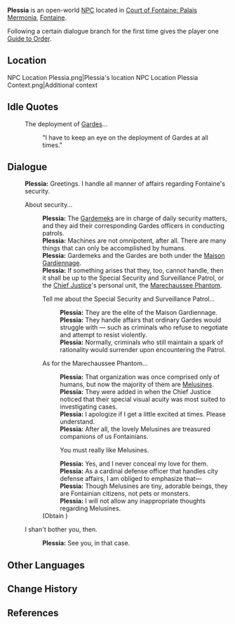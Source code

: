 {{Meta
<!-- Remove this template after adding the missing info -->
|missing_NPC_profile  = yes
}}
{{Character Infobox
|type             = Open-World NPC
|image            = NPC Plessia.png
|realname         = <!-- Optional, if different from in-game name -->
|deceased         = <!-- Past (for deceased prior to events of the game) or free response -->
|region           = Fontaine
|location         = Fontaine
|affiliation       = Palais Mermonia
|title            = Cardinal Assistant

|ancestry         = <!-- Clan/family -->
|father           = 
|mother           = 
|spouse           = 
|sibling          = 
|child            = 
|relative         = 

|voiceEN          = 
|voiceCN          = 
|voiceJP          = [https://www.81produce.co.jp/dcms_plusdb/index.php/item?cell003=%E3%81%8B%E8%A1%8C&label=1&cell004=&name=%E5%8F%B6%E7%9F%A2%E3%80%80%E3%82%8A%E3%81%8B&id=438 Kanaya Rika ({{ja|叶矢りか}})]<ref name="Kanaya Rika">Twitter: [https://twitter.com/OHAYO_rika/status/1692435617312059434 JP VA Self Announcement] ([https://web.archive.org/web/20230822065018/https://twitter.com/OHAYO_rika/status/1692435617312059434 Archived])</ref>
|voiceKR          = 
|dialoguereward   = {{Card|Guide to Order|1}}
}}
'''Plessia''' is an open-world [[NPC]] located in [[Court of Fontaine: Palais Mermonia]], [[Fontaine]].

Following a certain dialogue branch for the first time gives the player one [[Guide to Order]].

==Location==
<gallery>
NPC Location Plessia.png|Plessia's location
NPC Location Plessia Context.png|Additional context
</gallery>
<!--
==Profile==
''(To be added.)''

===Appearance===
''(To be added.)''

==Quests and Events==
{{Quests and Events}}
-->
==Idle Quotes==
{{Dialogue Start}}
: {{DIcon|Idle}} The deployment of [[Garde]]s...
:: {{A|VO Plessia 01.ogg}} "I have to keep an eye on the deployment of Gardes at all times."
{{Dialogue End}}

==Dialogue==
{{Dialogue Start}}
:'''Plessia:''' Greetings. I handle all manner of affairs regarding Fontaine's security.
:{{DIcon}} About security...
::'''Plessia:''' The [[Gardemek]]s are in charge of daily security matters, and they aid their corresponding Gardes officers in conducting patrols.
::'''Plessia:''' Machines are not omnipotent, after all. There are many things that can only be accomplished by humans.
::'''Plessia:''' Gardemeks and the Gardes are both under the [[Maison Gardiennage]].
::'''Plessia:''' If something arises that they, too, cannot handle, then it shall be up to the Special Security and Surveillance Patrol, or the [[Neuvillette|Chief Justice]]'s personal unit, the [[Marechaussee Phantom]].
::{{DIcon}} Tell me about the Special Security and Surveillance Patrol...
:::'''Plessia:''' They are the elite of the Maison Gardiennage.
:::'''Plessia:''' They handle affairs that ordinary Gardes would struggle with &mdash; such as criminals who refuse to negotiate and attempt to resist violently.
:::'''Plessia:''' Normally, criminals who still maintain a spark of rationality would surrender upon encountering the Patrol.
::{{DIcon}} As for the Marechaussee Phantom...
:::'''Plessia:''' That organization was once comprised only of humans, but now the majority of them are [[Melusine]]s.
:::'''Plessia:''' They were added in when the Chief Justice noticed that their special visual acuity was most suited to investigating cases.
:::'''Plessia:''' I apologize if I get a little excited at times. Please understand.
:::'''Plessia:''' After all, the lovely Melusines are treasured companions of us Fontainians.
:::{{DIcon|Reward}} You must really like Melusines.
:::'''Plessia:''' Yes, and I never conceal my love for them.
:::'''Plessia:''' As a cardinal defense officer that handles city defense affairs, I am obliged to emphasize that&mdash;
:::'''Plessia:''' Though Melusines are tiny, adorable beings, they are Fontainian citizens, not pets or monsters.
:::'''Plessia:''' I will not allow any inappropriate thoughts regarding Melusines.
::;(Obtain {{Item|Guide to Order}})
:{{DIcon}} I shan't bother you, then.
::'''Plessia:''' See you, in that case.
{{Dialogue End}}
<!--
==Event Dialogue==
===Event Name===
{{Dialogue Start}}
:'''{{subst:PAGENAME}}:'''
{{Dialogue End}}

==Trivia==
-->

==Other Languages==
{{Other Languages|default_hidden=1
|en      = Plessia
|zhs     = 普莱希雅
|zhs_rm  = Pǔláixīyǎ
|zht     = 普萊希雅
|zht_rm  = Pǔláixīyǎ
|ja      = プレシア
|ja_rm   = Pureshia
|ko      = 플레시아
|es      = Plessia
|fr      = Plessia
|ru      = Плессия
|th      = Plessia
|vi      = Plessia
|de      = Plessia
|id      = Plessia
|pt      = Plessia
|tr      = Plessia
|it      = Plessia
}}

==Change History==
{{Change History|4.0}}

==References==
{{Reflist}}